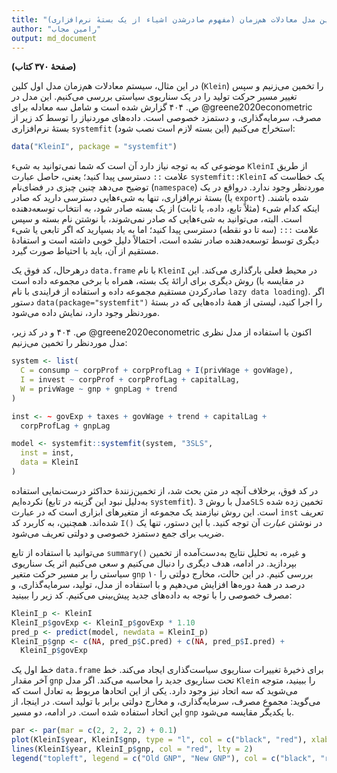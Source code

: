 ```yaml
---
title: "مثال ۱۳-۳: تخمین مدل معادلات هم‌زمان (مفهوم صادرشدن اشیاء از یک بستهٔ نرم‌افزاری)"
author: "رامین مجاب"
output: md_document
---
```


 **(صفحهٔ ۳۷۰ کتاب)**

در این مثال، سیستم معادلات هم‌زمان مدل اول کلین (`Klein`)  را تخمین می‌زنیم و سپس تغییر مسیر حرکت تولید را در یک سناریوی سیاستی بررسی می‌کنیم. این مدل در <span dir="ltr">@greene2020econometric</span> ص. ۴۰۴  گزارش شده است و شامل سه معادله برای مصرف، سرمایه‌گذاری، و دستمزد خصوصی است. داده‌های موردنیاز را توسط کد زیر از بستهٔ نرم‌افزاری `systemfit` استخراج می‌کنیم (این بسته لازم است نصب شود):
```r
data("KleinI", package = "systemfit")
```
موضوعی که  به توجه نیاز دارد آن است که شما نمی‌توانید به شیء `KleinI` از طریق علامت `::` دسترسی پیدا کنید؛ یعنی، حاصل عبارت `systemfit::KleinI` یک خطاست که توضیح می‌دهد  چنین چیزی در فضای‌نام (`namespace`) موردنظر وجود ندارد. درواقع در یک بستهٔ نرم‌افزاری،  تنها به شیء‌هایی دسترسی دارید که صادر (یا `export`) شده باشند. اینکه کدام شیء (مثلاً تابع، داده، یا ثابت) از یک بسته صادر شود، به انتخاب توسعه‌دهنده است. البته، می‌توانید به شیءهایی که صادر نمی‌شوند، با نوشتن نام  بسته و سپس علامت `:::` (سه تا دو نقطه) دسترسی پیدا کنید؛ اما به یاد بسپارید که اگر  تابعی یا شیء دیگری توسط توسعه‌دهنده صادر نشده است، احتمالاً دلیل خوبی داشته است و استفادهٔ مستقیم از آن، باید با احتیاط صورت گیرد. 

درهرحال، کد فوق یک `data.frame` با نام `KleinI` در محیط فعلی بارگذاری می‌کند. این روش دیگری برای ارائهٔ یک بسته، همراه با برخی مجموعه داده است (در مقایسه با صادرکردن مستقیم مجموعه داده و استفاده از فرایندی با نام `lazy data loading`). اگر دستور `data(package="systemfit")` را  اجرا کنید، لیستی از همهٔ داده‌هایی که در بستهٔ موردنظر وجود دارد، نمایش داده می‌شود. 

اکنون با استفاده از مدل نظری <span dir="ltr">@greene2020econometric</span> ص. ۴۰۴ و در کد زیر، مدل موردنظر را تخمین می‌زنیم:

```r
system <- list(
  C = consump ~ corpProf + corpProfLag + I(privWage + govWage),
  I = invest ~ corpProf + corpProfLag + capitalLag,
  W = privWage ~ gnp + gnpLag + trend
)

inst <- ~ govExp + taxes + govWage + trend + capitalLag +
  corpProfLag + gnpLag

model <- systemfit::systemfit(system, "3SLS",
  inst = inst,
  data = KleinI
)

```

در کد فوق، برخلاف آنچه در متن بحث شد، از تخمین‌زنندهٔ حداکثر درست‌نمایی  استفاده نکرده‌ایم (به‌دلیل نبود این گزینه در تابع `systemfit`). مدل با روش `3SLS` تخمین زده شده است. این روش نیازمند یک مجموعه از متغیرهای ابزاری است که در عبارت `inst` تعریف شده‌اند. همچنین، به کاربرد کد `I()` در نوشتن  _عبارت_ آن توجه کنید. با این دستور، تنها یک ضریب برای جمع دستمزد خصوصی و دولتی تعریف می‌شود. 

می‌توانید با استفاده از تابع `summary()` و غیره، به تحلیل نتایج به‌دست‌آمده از تخمین بپردازید. در ادامه، هدف دیگری را دنبال می‌کنیم و سعی می‌کنیم اثر یک سناریوی سیاستی را بر مسیر حرکت متغیر `gnp` بررسی کنیم. در این حالت، مخارج دولتی را ۱۰ درصد در همهٔ دوره‌ها افزایش می‌دهیم و با استفاده از مدل، تولید، سرمایه‌گذاری، و مصرف خصوصی را با توجه به داده‌های جدید پیش‌بینی می‌کنیم. کد زیر را ببینید:

```r
KleinI_p <- KleinI
KleinI_p$govExp <- KleinI_p$govExp * 1.10
pred_p <- predict(model, newdata = KleinI_p)
KleinI_p$gnp <- c(NA, pred_p$C.pred) + c(NA, pred_p$I.pred) +
  KleinI_p$govExp
```

خط اول یک `data.frame` برای ذخیرهٔ تغییرات سناریوی سیاست‌گذاری ایجاد می‌کند. خط آخر مقدار `gnp` تحت سناریوی جدید را محاسبه می‌کند. اگر مدل `Klein` را ببینید، متوجه می‌شوید که سه اتحاد نیز وجود دارد. یکی از این اتحادها مربوط به تعادل است که می‌گوید: مجموع مصرف، سرمایه‌گذاری، و مخارج دولتی برابر با تولید است. در اینجا، از این اتحاد استفاده شده است. در ادامه، دو مسیر `gnp` با یکدیگر مقایسه می‌شود.

```r
par <- par(mar = c(2, 2, 2, 2) + 0.1)
plot(KleinI$year, KleinI$gnp, type = "l", col = c("black", "red"), xlab = "Time", ylab = "GNP")
lines(KleinI$year, KleinI_p$gnp, col = "red", lty = 2)
legend("topleft", legend = c("Old GNP", "New GNP"), col = c("black", "red"), lty = c(1, 2), cex = 0.8)
```




